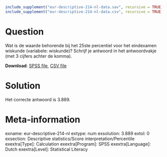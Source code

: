 ```{r, echo = FALSE, results = "hide"}
include_supplement("eur-descriptive-214-nl-data.sav", recursive = TRUE)
include_supplement("eur-descriptive-214-nl-data.csv", recursive = TRUE)
```

Question
========
Wat is de waarde behorende bij het 25ste percentiel voor het eindexamen wiskunde (variabele: wiskunde)? Schrijf je antwoord in het antwoordvakje (met 3 cijfers achter de komma).

**Download**: [SPSS file](eur-descriptive-214-nl-data.sav), [CSV file](eur-descriptive-214-nl-data.csv)


Solution
========
Het correcte antwoord is 3.889.


Meta-information
================
exname: eur-descriptive-214-nl
extype: num
exsolution: 3.889
extol: 0
exsection: Descriptive statistics/Score interpretation/Percentile
exextra[Type]: Calculation
exextra[Program]: SPSS
exextra[Language]: Dutch
exextra[Level]: Statistical Literacy